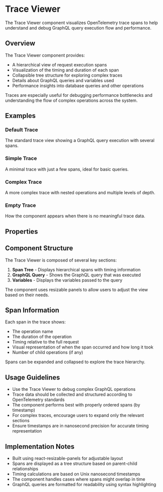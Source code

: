 

<Meta of={TraceViewerStories} />

# Trace Viewer

The Trace Viewer component visualizes OpenTelemetry trace spans to help understand and debug GraphQL query execution flow and performance.

## Overview

The Trace Viewer component provides:

- A hierarchical view of request execution spans
- Visualization of the timing and duration of each span
- Collapsible tree structure for exploring complex traces
- Details about GraphQL queries and variables used
- Performance insights into database queries and other operations

Traces are especially useful for debugging performance bottlenecks and understanding the flow of complex operations across the system.

## Examples

### Default Trace

The standard trace view showing a GraphQL query execution with several spans.

<Canvas of={TraceViewerStories.Default} />

### Simple Trace

A minimal trace with just a few spans, ideal for basic queries.

<Canvas of={TraceViewerStories.SimpleTrace} />

### Complex Trace

A more complex trace with nested operations and multiple levels of depth.

<Canvas of={TraceViewerStories.ComplexTrace} />

### Empty Trace

How the component appears when there is no meaningful trace data.

<Canvas of={TraceViewerStories.EmptyTrace} />

## Properties

<Controls of={TraceViewerStories.Default} />

## Component Structure

The Trace Viewer is composed of several key sections:

1. **Span Tree** - Displays hierarchical spans with timing information
2. **GraphQL Query** - Shows the GraphQL query that was executed
3. **Variables** - Displays the variables passed to the query

The component uses resizable panels to allow users to adjust the view based on their needs.

## Span Information

Each span in the trace shows:

- The operation name
- The duration of the operation
- Timing relative to the full request
- Visual representation of when the span occurred and how long it took
- Number of child operations (if any)

Spans can be expanded and collapsed to explore the trace hierarchy.

## Usage Guidelines

- Use the Trace Viewer to debug complex GraphQL operations
- Trace data should be collected and structured according to OpenTelemetry standards
- The component performs best with properly ordered spans (by timestamp)
- For complex traces, encourage users to expand only the relevant sections
- Ensure timestamps are in nanosecond precision for accurate timing representation

## Implementation Notes

- Built using react-resizable-panels for adjustable layout
- Spans are displayed as a tree structure based on parent-child relationships
- Timing calculations are based on Unix nanosecond timestamps
- The component handles cases where spans might overlap in time
- GraphQL queries are formatted for readability using syntax highlighting
